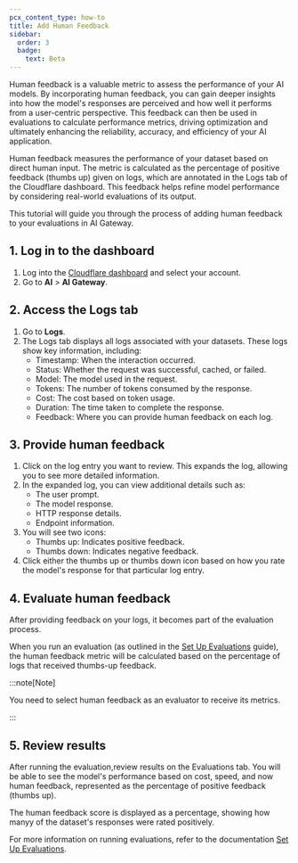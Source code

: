 ```yaml
---
pcx_content_type: how-to
title: Add Human Feedback
sidebar:
  order: 3
  badge:
    text: Beta
---
```


Human feedback is a valuable metric to assess the performance of your AI models. By incorporating human feedback, you can gain deeper insights into how the model's responses are perceived and how well it performs from a user-centric perspective. This feedback can then be used in evaluations to calculate performance metrics, driving optimization and ultimately enhancing the reliability, accuracy, and efficiency of your AI application.

Human feedback measures the performance of your dataset based on direct human input. The metric is calculated as the percentage of positive feedback (thumbs up) given on logs, which are annotated in the Logs tab of the Cloudflare dashboard. This feedback helps refine model performance by considering real-world evaluations of its output.

This tutorial will guide you through the process of adding human feedback to your evaluations in AI Gateway.

## 1. Log in to the dashboard

1. Log into the [Cloudflare dashboard](https://dash.cloudflare.com/) and select your account.
2. Go to **AI** > **AI Gateway**.

## 2. Access the Logs tab

1. Go to **Logs**.
2. The Logs tab displays all logs associated with your datasets. These logs show key information, including:
   - Timestamp: When the interaction occurred.
   - Status: Whether the request was successful, cached, or failed.
   - Model: The model used in the request.
   - Tokens: The number of tokens consumed by the response.
   - Cost: The cost based on token usage.
   - Duration: The time taken to complete the response.
   - Feedback: Where you can provide human feedback on each log.

## 3. Provide human feedback

1. Click on the log entry you want to review. This expands the log, allowing you to see more detailed information.
2. In the expanded log, you can view additional details such as:
   - The user prompt.
   - The model response.
   - HTTP response details.
   - Endpoint information.
3. You will see two icons:
   - Thumbs up: Indicates positive feedback.
   - Thumbs down: Indicates negative feedback.
4. Click either the thumbs up or thumbs down icon based on how you rate the model's response for that particular log entry.

## 4. Evaluate human feedback

After providing feedback on your logs, it becomes part of the evaluation process.

When you run an evaluation (as outlined in the [Set Up Evaluations](/ai-gateway/evaluations/set-up-evaluations/) guide), the human feedback metric will be calculated based on the percentage of logs that received thumbs-up feedback.

:::note[Note]

You need to select human feedback as an evaluator to receive its metrics.

:::

## 5. Review results

After running the evaluation,review results on the Evaluations tab.
You will be able to see the model's performance based on cost, speed, and now human feedback, represented as the percentage of positive feedback (thumbs up).

The human feedback score is displayed as a percentage, showing how manyy of the dataset's responses were rated positively.

For more information on running evaluations, refer to the documentation [Set Up Evaluations](/ai-gateway/evaluations/set-up-evaluations/).
